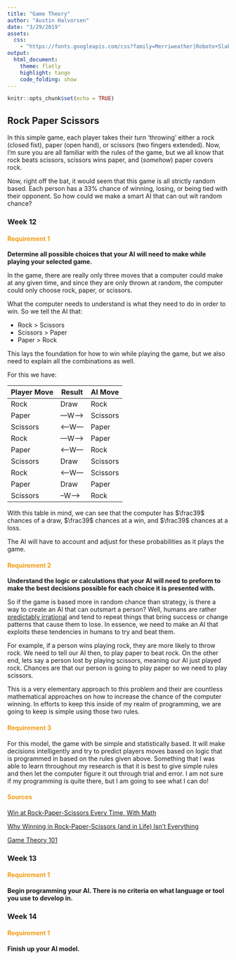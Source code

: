 ```yaml
---
title: "Game Theory"
author: "Austin Halvorsen"
date: "3/29/2019"
assets:
  css:
    - "https://fonts.googleapis.com/css?family=Merriweather|Roboto+Slab"
output: 
  html_document:
    theme: flatly
    highlight: tango
    code_folding: show
---
```


<style>

h4 {
  color: #F39C12;
  font-weigh: bold;
}

</style>

```r
knitr::opts_chunk$set(echo = TRUE)
```

## Rock Paper Scissors {.tabset .tabset-fade .tabset-pills}

In this simple game, each player takes their turn 'throwing' either a rock (closed fist), paper (open hand), or scissors (two fingers extended). Now, I'm sure you are all familiar with the rules of the game, but we all know that rock beats scissors, scissors wins paper, and (*somehow*) paper covers rock.

Now, right off the bat, it would seem that this game is all strictly random based. Each person has a 33% chance of winning, losing, or being tied with their opponent. So how could we make a smart AI that can out wit random chance?

### Week 12

#### Requirement 1

**Determine all possible choices that your AI will need to make while playing your selected game.**

In the game, there are really only three moves that a computer could make at any given time, and since they are only thrown at random, the computer could only choose rock, paper, or scissors.

What the computer needs to understand is what they need to do in order to win. So we tell the AI that:

* Rock > Scissors
* Scissors > Paper
* Paper > Rock

This lays the foundation for how to win while playing the game, but we also need to explain all the combinations as well.

For this we have:

| Player Move 	| Result 	  | AI Move   	|
|-------------	|----------	|-----------	|
| Rock        	| Draw   	  | Rock      	|
| Paper       	| ---W---> 	| Scissors  	|
| Scissors    	| <---W--- 	| Paper     	|
| Rock        	| ---W---> 	| Paper     	|
| Paper       	| <---W--- 	| Rock      	|
| Scissors    	| Draw   	  | Scissors  	|
| Rock        	| <---W--- 	| Scissors  	|
| Paper       	| Draw   	  | Paper     	|
| Scissors    	| --W---> 	| Rock      	|

With this table in mind, we can see that the computer has $\frac39$ chances of a draw, $\frac39$ chances at a win, and $\frac39$ chances at a loss.

The AI will have to account and adjust for these probabilities as it plays the game.

#### Requirement 2

**Understand the logic or calculations that your AI will need to preform to make the best decisions possible for each choice it is presented with.**

So if the game is based more in random chance than strategy, is there a way to create an AI that can outsmart a person? Well, humans are rather [predictably irrational](https://www.amazon.com/Predictably-Irrational-Revised-Expanded-Decisions/dp/0061353248) and tend to repeat things that bring success or change patterns that cause them to lose. In essence, we need to make an AI that exploits these tendencies in humans to try and beat them. 

For example, if a person wins playing rock, they are more likely to throw rock. We need to tell our AI then, to play paper to beat rock. On the other end, lets say a person lost by playing scissors, meaning our AI just played rock. Chances are that our person is going to play paper so we need to play scissors. 

This is a very elementary approach to this problem and their are countless mathematical approaches on how to increase the chance of the computer winning. In efforts to keep this inside of my realm of programming, we are going to keep is simple using those two rules.

#### Requirement 3

For this model, the game with be simple and statistically based. It will make decisions intelligently and try to predict players moves based on logic that is programmed in based on the rules given above. Something that I was able to learn throughout my research is that it is best to give simple rules and then let the computer figure it out through trial and error. I am not sure if my programming is quite there, but I am going to see what I can do!

#### Sources

[Win at Rock-Paper-Scissors Every Time, With Math](https://motherboard.vice.com/en_us/article/gvym4x/game-theory-rock-paper-scissors)

[Why Winning in Rock-Paper-Scissors (and in Life) Isn’t Everything](https://www.quantamagazine.org/the-game-theory-math-behind-rock-paper-scissors-20180402/)

[Game Theory 101](http://gametheory101.com/courses/game-theory-101/rock-paper-scissors/)

### Week 13

#### Requirement 1

**Begin programming your AI. There is no criteria on what language or tool you use to develop in.**

### Week 14 

#### Requirement 1

**Finish up your AI model.**
